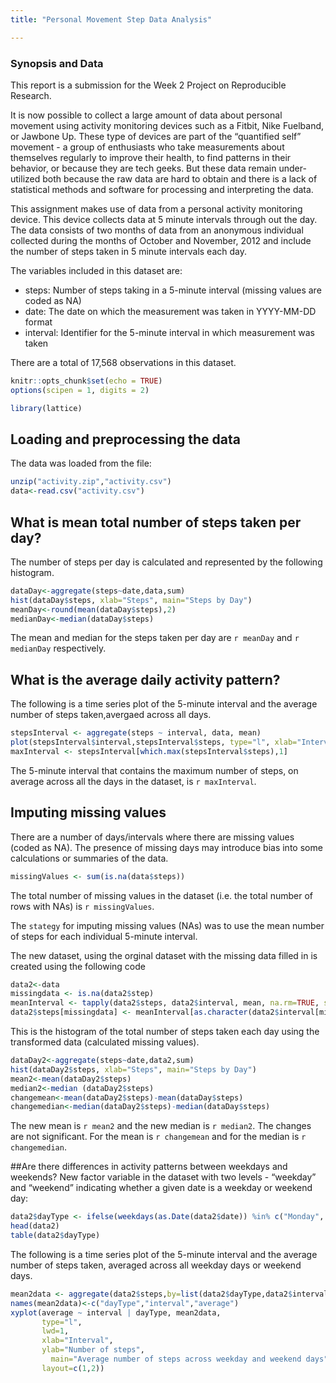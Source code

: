 ```yaml
---
title: "Personal Movement Step Data Analysis"

---
```

### Synopsis and Data

This report is a submission for the Week 2 Project on Reproducible Research.

It is now possible to collect a large amount of data about personal movement using activity monitoring devices such as a Fitbit, Nike Fuelband, or Jawbone Up. These type of devices are part of the "quantified self" movement - a group of enthusiasts who take measurements about themselves regularly to improve their health, to find patterns in their behavior, or because they are tech geeks. But these data remain under-utilized both because the raw data are hard to obtain and there is a lack of statistical methods and software for processing and interpreting the data.
 

This assignment makes use of data from a personal activity monitoring device. This device collects data at 5 minute intervals through out the day. The data consists of two months of data from an anonymous individual collected during the months of October and November, 2012 and include the number of steps taken in 5 minute intervals each day.

The variables included in this dataset are:

* steps: Number of steps taking in a 5-minute interval (missing values are coded as NA) 
* date: The date on which the measurement was taken in YYYY-MM-DD format
* interval: Identifier for the 5-minute interval in which measurement was taken

There are a total of 17,568 observations in this dataset.


```r
knitr::opts_chunk$set(echo = TRUE)
options(scipen = 1, digits = 2)
```
```r
library(lattice)
```
## Loading and preprocessing the data

The data was loaded from the file:

```r
unzip("activity.zip","activity.csv")
data<-read.csv("activity.csv")
```
## What is mean total number of steps taken per day?

The number of steps per day is calculated and represented by the following histogram.

```r
dataDay<-aggregate(steps~date,data,sum)
hist(dataDay$steps, xlab="Steps", main="Steps by Day")
meanDay<-round(mean(dataDay$steps),2)
medianDay<-median(dataDay$steps)

```

The mean and median for the steps taken per day are `r meanDay` and `r medianDay` respectively.

## What is the average daily activity pattern?
The following is a time series plot of the 5-minute interval and the average number of steps taken,avergaed across all days.
```r
stepsInterval <- aggregate(steps ~ interval, data, mean)
plot(stepsInterval$interval,stepsInterval$steps, type="l", xlab="Interval", ylab="Steps",main="Average Steps per Day by Interval")
maxInterval <- stepsInterval[which.max(stepsInterval$steps),1]

```

The  5-minute interval that contains the maximum number of steps, on average across all the days in the dataset, is `r maxInterval`.


## Imputing missing values

There are a number of days/intervals where there are missing values (coded as NA). The presence of missing days may introduce bias into some calculations or summaries of the data.

```r
missingValues <- sum(is.na(data$steps))
```
The total number of missing values in the dataset (i.e. the total number of rows with NAs) is `r missingValues`.

The `stategy` for imputing missing values (NAs) was to use the mean number of steps for each individual 5-minute interval.

The new dataset, using the orginal dataset with the missing data filled in is created using the following code

```r
data2<-data
missingdata <- is.na(data2$step)
meanInterval <- tapply(data2$steps, data2$interval, mean, na.rm=TRUE, simplify = TRUE)
data2$steps[missingdata] <- meanInterval[as.character(data2$interval[missingdata])]
```


This is the histogram of the total number of steps taken each day using the transformed data (calculated missing values). 

```r
dataDay2<-aggregate(steps~date,data2,sum)
hist(dataDay2$steps, xlab="Steps", main="Steps by Day")
mean2<-mean(dataDay2$steps)
median2<-median (dataDay2$steps)
changemean<-mean(dataDay2$steps)-mean(dataDay$steps)
changemedian<-median(dataDay2$steps)-median(dataDay$steps)
```
The new mean is `r mean2` and the new median is `r median2`. The changes are not significant. For the mean is `r changemean` and for the median is `r changemedian`.


##Are there differences in activity patterns between weekdays and weekends?
New factor variable in the dataset with two levels - "weekday" and "weekend" indicating whether a given date is a weekday or weekend day:
```r
data2$dayType <- ifelse(weekdays(as.Date(data2$date)) %in% c("Monday", "Tuesday", "Wednesday", "Thursday", "Friday"), "Weekday", "Weekend")
head(data2)
table(data2$dayType)
```

The following is a time series plot of the 5-minute interval and the average number of steps taken, averaged across all weekday days or weekend days.
```r
mean2data <- aggregate(data2$steps,by=list(data2$dayType,data2$interval), mean)
names(mean2data)<-c("dayType","interval","average")
xyplot(average ~ interval | dayType, mean2data, 
       type="l", 
       lwd=1, 
       xlab="Interval", 
       ylab="Number of steps",
	     main="Average number of steps across weekday and weekend days",	 
       layout=c(1,2))

```

